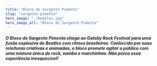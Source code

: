 ```yaml
---
title: "Bloco do Sargento Pimenta"
slug: "sargento-pimenta"
hero_image: "./beatles.jpg"
hero_image_alt: "Bloco do Sargento Pimenta"
---
```


##### O Bloco do Sargento Pimenta chega ao Gatsby Rock Festival para uma fusão explosiva de Beatles com ritmos brasileiros. Conhecido por suas releituras criativas e animadas, o bloco promete agitar o público com uma mistura única de rock, samba e marchinhas. Não perca essa experiência inesquecível!
